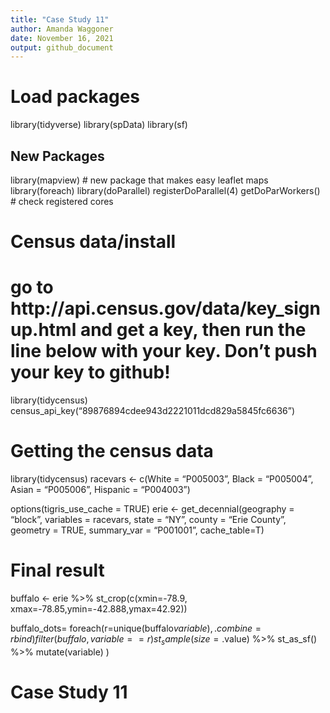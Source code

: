 ```yaml
---
title: "Case Study 11"
author: Amanda Waggoner
date: November 16, 2021
output: github_document
---
```


# Load packages
library(tidyverse)
library(spData)
library(sf)

## New Packages
library(mapview) # new package that makes easy leaflet maps
library(foreach)
library(doParallel)
registerDoParallel(4)
getDoParWorkers() # check registered cores

# Census data/install
# go to  http://api.census.gov/data/key_signup.html and get a key, then run the line below with your key.  Don't push your key to github!
library(tidycensus)
census_api_key("89876894cdee943d2221011dcd829a5845fc6636")

# Getting the census data
library(tidycensus)
racevars <- c(White = "P005003", 
              Black = "P005004", 
              Asian = "P005006", 
              Hispanic = "P004003")

options(tigris_use_cache = TRUE)
erie <- get_decennial(geography = "block", variables = racevars, 
                  state = "NY", county = "Erie County", geometry = TRUE,
                  summary_var = "P001001", cache_table=T) 

# Final result
 
 buffalo <- erie %>%
  st_crop(c(xmin=-78.9, xmax=-78.85,ymin=-42.888,ymax=42.92))
  
buffalo_dots=
  foreach(r=unique(buffalo$variable),.combine=rbind)%dopar%(
  filter(buffalo,variable==r) %>% 
  st_sample(size=.$value) %>%
  st_as_sf() %>%
  mutate(variable)
  )
  
# Case Study 11